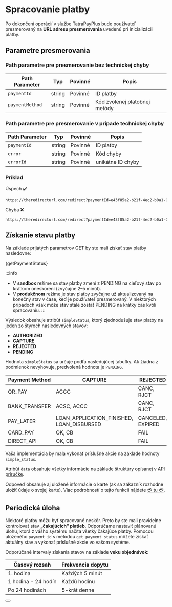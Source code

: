 
# Spracovanie platby

Po dokončení operácií v službe TatraPayPlus bude používateľ presmerovaný na **URL adresu presmerovania** uvedenú pri inicializácii platby.

## Parametre presmerovania

### Path parametre pre presmerovanie bez technickej chyby

| Path Parameter  | Typ    | Povinné          | Popis                                   |
| --------------- | ------ | -----------------| --------------------------------------- |
| `paymentId`     | string | Povinné          | ID platby                               |
| `paymentMethod` | string | Povinné          | Kód zvolenej platobnej metódy           |

### Path parametre pre presmerovanie v prípade technickej chyby

| Path Parameter  | Typ    | Povinné   | Popis                                   |
| --------------- | ------ | ----------| --------------------------------------- |
| `paymentId`     | string | Povinné   | ID platby                               |
| `error`         | string | Povinné   | Kód chyby                               |
| `errorId`       | string | Povinné   | unikátne ID chyby                       |

### Príklad

Úspech ✔️
```bash
https://theredirecturl.com/redirect?paymentId=e43f85a2-b21f-4ec2-b0a1-0e449d6972c7&paymentMethod=CARD_PAY
```

Chyba ❌️
```bash
https://theredirecturl.com/redirect?paymentId=e43f85a2-b21f-4ec2-b0a1-0e449d6972c7&error=FAILED&errorId=43ca30ec-2956-454c-9d1b-4bd2befee7c8
```

## Získanie stavu platby

Na základe prijatých parametrov GET by ste mali získať stav platby nasledovne:


<CodeBlock language="python">{getPaymentStatus}</CodeBlock>

:::info
- V **sandbox** režime sa stav platby zmení z PENDING na cieľový stav po krátkom oneskorení (zvyčajne 2–5 minút).
- V **produkčnom** režime je stav platby zvyčajne už aktualizovaný na konečný stav v čase, keď je používateľ presmerovaný. V niektorých prípadoch však môže stav stále zostať PENDING na krátky čas kvôli spracovaniu.
:::

Výsledok obsahuje atribút `simpleStatus`, ktorý zjednodušuje stav platby na jeden zo štyroch nasledovných stavov:
- **AUTHORIZED**
- **CAPTURE**
- **REJECTED**
- **PENDING**

Hodnota `simpleStatus` sa určuje podľa nasledujúcej tabuľky. Ak žiadna z podmienok nevyhovuje, predvolená hodnota je `PENDING`.

| Payment Method | CAPTURE                      | REJECTED   | AUTHORIZED |
|----------------|-----------------------------------------|----------------------|----------------------|
| QR_PAY         | ACCC                              | CANC, RJCT           |                      |
| BANK_TRANSFER  | ACSC, ACCC                              | CANC, RJCT           |                      |
| PAY_LATER      | LOAN_APPLICATION_FINISHED, LOAN_DISBURSED | CANCELED, EXPIRED    |                      |
| CARD_PAY       | OK, CB                                  | FAIL                 | PA                   |
| DIRECT_API     | OK, CB                                  | FAIL                 |                      |

Vaša implementácia by mala vykonať príslušné akcie na základe hodnoty `simple_status`.

Atribút `data` obsahuje všetky informácie na základe štruktúry opísanej v [API príručke](/docs/api/get-payment-intent-status).

Odpoveď obsahuje aj uložené informácie o karte (ak sa zákazník rozhodne uložiť údaje o svojej karte).
Viac podrobností o tejto funkcii nájdete [💳 tu 💳](/docs/libraries/python/v1.0.0/save_card).

## Periodická úloha

Niektoré platby môžu byť spracované neskôr.
Preto by ste mali pravidelne kontrolovať stav **„čakajúcich“ platieb**.
Odporúčame nastaviť plánovanú úlohu, ktorá z vášho systému načíta všetky čakajúce platby.
Pomocou uloženého `payment_id` s metódou `get_payment_status` môžete získať aktuálny stav a vykonať príslušné akcie vo vašom systéme.

Odporúčané intervaly získania stavov na základe **veku objednávok**:

| Časový rozsah         | Frekvencia dopytu   |
|-----------------------|---------------------|
| 1. hodina             | Každých 5 minút     |
| 1 hodina - 24 hodín   | Každú hodinu        |
| Po 24 hodinách        | 5-krát denne        |

<Button label="Prejsť na kompletnú API príručku" link="/docs/api/get-payment-intent-status"/>